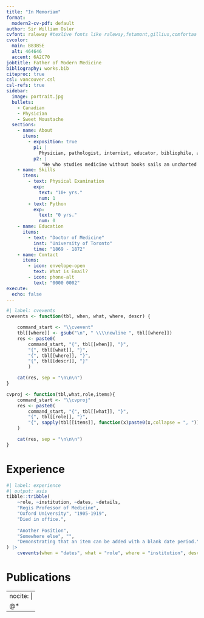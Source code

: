 ```yaml
---
title: "In Memoriam"
format:
  modern2-cv-pdf: default
author: Sir William Osler
cvfont: raleway #texlive fonts like raleway,fetamont,gillius,comfortaa
cvcolor: 
  main: B83B5E
  alt: 464646
  accent: 6A2C70
jobtitle: Father of Modern Medicine
bibliography: works.bib
citeproc: true
csl: vancouver.csl
csl-refs: true
sidebar:
  image: portrait.jpg
  bullets:
    - Canadian
    - Physician
    - Sweet Moustache
  sections: 
    - name: About
      items:
        - exposition: true
          p1: |
            Physician, pathologist, internist, educator, bibliophile, author and historian.
          p2: |
             "He who studies medicine without books sails an uncharted sea, but he who studies medicine without patients does not go to sea at all."
    - name: Skills
      items:
        - text: Physical Examination
          exp: 
            text: "10+ yrs."
            num: 1
        - text: Python
          exp: 
            text: "0 yrs."
            num: 0
    - name: Education
      items:
        - text: "Doctor of Medicine"
          inst: "University of Toronto"
          time: "1869 - 1872"
    - name: Contact
      items:
        - icon: envelope-open
          text: What is Email?
        - icon: phone-alt
          text: "0000 0002"
execute: 
  echo: false
---
```


```r
#| label: cvevents
cvevents <- function(tbl, when, what, where, descr) {

    command_start <- "\\cvevent"
    tbl[[where]] <- gsub("\n", " \\\\newline ", tbl[[where]])
    res <- paste0(
        command_start, "{", tbl[[when]], "}", 
        "{", tbl[[what]], "}",
        "{", tbl[[where]], "}",
        "{", tbl[[descr]], "}"
        )

    cat(res, sep = "\n\n\n")
}

cvproj <- function(tbl,what,role,items){
    command_start <- "\\cvproj"
    res <- paste0(
        command_start, "{", tbl[[what]], "}",
        "{", tbl[[role]], "}",
        "{", sapply(tbl[[items]], function(x)paste0(x,collapse = ", ")), "}"
    )

    cat(res, sep = "\n\n\n")
}
```

# Experience

```r
#| label: experience
#| output: asis
tibble::tribble(
    ~role, ~institution, ~dates, ~details,
    "Regis Professor of Medicine",
    "Oxford University", "1905-1919",
    "Died in office.",
    
    "Another Position",
    "Somewhere else", "",
    "Demonstrating that an item can be added with a blank date period."
) |>
    cvevents(when = "dates", what = "role", where = "institution", descr = "details")
```

# Publications

---
nocite: |
  @*
---

::: {#refs}
:::